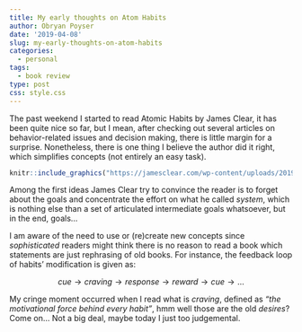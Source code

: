 ```yaml
---
title: My early thoughts on Atom Habits
author: Obryan Poyser
date: '2019-04-08'
slug: my-early-thoughts-on-atom-habits
categories:
  - personal
tags:
  - book review
type: post
css: style.css
---
```


The past weekend I started to read Atomic Habits by James Clear, it has been quite nice so far, but I mean, after checking out several articles on behavior-related issues and decision making, there is little margin for a surprise. Nonetheless, there is one thing I believe the author did it right, which simplifies concepts (not entirely an easy task).

```r
knitr::include_graphics("https://jamesclear.com/wp-content/uploads/2019/03/AtomicHabits_3D-768x916.png")
```



Among the first ideas James Clear try to convince the reader is to forget about the goals and concentrate the effort on what he called *system*, which is nothing else than a set of articulated intermediate goals whatsoever, but in the end, goals...

I am aware of the need to use or (re)create new concepts since *sophisticated* readers might think there is no reason to read a book which statements are just rephrasing of old books. For instance, the feedback loop of habits' modification is given as:

$$cue \to craving \to response \to reward \to cue \to \dots$$

My cringe moment occurred when I read what is *craving*, defined as *"the motivational force behind every habit"*, hmm well those are the old *desires*? Come on... Not a big deal, maybe today I just too judgemental.
